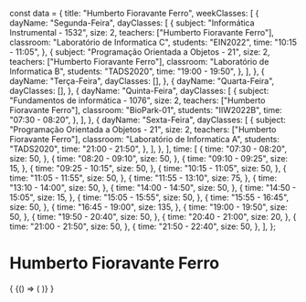 const data = {
  title: "Humberto Fioravante Ferro",
  weekClasses: [
    {
      dayName: "Segunda-Feira",
      dayClasses: [
        {
          subject: "Informática Instrumental - 1532",
          size: 2,
          teachers: ["Humberto Fioravante Ferro"],
          classroom: "Laboratório de Informatica C",
          students: "EIN2022",
          time: "10:15 - 11:05",
        },
        {
          subject: "Programação Orientada a Objetos - 21",
          size: 2,
          teachers: ["Humberto Fioravante Ferro"],
          classroom: "Laboratório de Informatica B",
          students: "TADS2020",
          time: "19:00 - 19:50",
        },
      ],
    },
    {
      dayName: "Terça-Feira",
      dayClasses: [],
    },
    {
      dayName: "Quarta-Feira",
      dayClasses: [],
    },
    {
      dayName: "Quinta-Feira",
      dayClasses: [
        {
          subject: "Fundamentos de informática - 1076",
          size: 2,
          teachers: ["Humberto Fioravante Ferro"],
          classroom: "BioPark-01",
          students: "IIW2022B",
          time: "07:30 - 08:20",
        },
      ],
    },
    {
      dayName: "Sexta-Feira",
      dayClasses: [
        {
          subject: "Programação Orientada a Objetos - 21",
          size: 2,
          teachers: ["Humberto Fioravante Ferro"],
          classroom: "Laboratório de Informatica A",
          students: "TADS2020",
          time: "21:00 - 21:50",
        },
      ],
    },
  ],
  time: [
    {
      time: "07:30 - 08:20",
      size: 50,
    },
    {
      time: "08:20 - 09:10",
      size: 50,
    },
    {
      time: "09:10 - 09:25",
      size: 15,
    },
    {
      time: "09:25 - 10:15",
      size: 50,
    },
    {
      time: "10:15 - 11:05",
      size: 50,
    },
    {
      time: "11:05 - 11:55",
      size: 50,
    },
    {
      time: "11:55 - 13:10",
      size: 75,
    },
    {
      time: "13:10 - 14:00",
      size: 50,
    },
    {
      time: "14:00 - 14:50",
      size: 50,
    },
    {
      time: "14:50 - 15:05",
      size: 15,
    },
    {
      time: "15:05 - 15:55",
      size: 50,
    },
    {
      time: "15:55 - 16:45",
      size: 50,
    },
    {
      time: "16:45 - 19:00",
      size: 135,
    },
    {
      time: "19:00 - 19:50",
      size: 50,
    },
    {
      time: "19:50 - 20:40",
      size: 50,
    },
    {
      time: "20:40 - 21:00",
      size: 20,
    },
    {
      time: "21:00 - 21:50",
      size: 50,
    },
    {
      time: "21:50 - 22:40",
      size: 50,
    },
  ],
};

# Humberto Fioravante Ferro

<div>
  {
    <BrowserOnly>
      {() => (
        <Grid
          title={data.title}
          weekClasses={data.weekClasses}
          time={data.time}
        />
      )}
    </BrowserOnly>
  }
</div>
